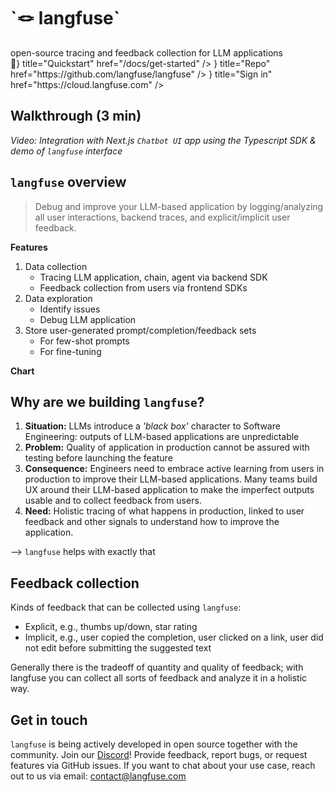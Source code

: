 
<h1 style={{ marginTop: "100px" }}>`🪢 langfuse`</h1>
<span
  style={{
    display: "block",
    fontSize: "1.5rem",
    textAlign: "center",
  }}
>
  open-source tracing and feedback collection for LLM applications
</span>

<div
  style={{
    marginTop: "30px",
    marginBottom: "100px",
    display: "flex",
    gap: "20px",
    justifyContent: "center",
  }}
>
  <Card icon={<span>🚀</span>} title="Quickstart" href="/docs/get-started" />
  <Card
    icon={<SiGithub size="24" />}
    title="Repo"
    href="https://github.com/langfuse/langfuse"
  />
  <Card
    icon={<AiOutlineCloud size="24" />}
    title="Sign in"
    href="https://cloud.langfuse.com"
  />
</div>

## Walkthrough (3 min)

_Video: Integration with Next.js `Chatbot UI` app using the Typescript SDK & demo of `langfuse` interface_


<Demo />

## `langfuse` overview

> Debug and improve your LLM-based application by logging/analyzing all user interactions, backend traces, and explicit/implicit user feedback.

**Features**

1. Data collection
   - Tracing LLM application, chain, agent via backend SDK
   - Feedback collection from users via frontend SDKs
2. Data exploration
   - Identify issues
   - Debug LLM application
3. Store user-generated prompt/completion/feedback sets
   - For few-shot prompts
   - For fine-tuning

**Chart**


<MermaidDynamic />

## Why are we building `langfuse`?

1. **Situation:** LLMs introduce a _'black box'_ character to Software Engineering: outputs of LLM-based applications are unpredictable
2. **Problem:** Quality of application in production cannot be assured with testing before launching the feature
3. **Consequence:** Engineers need to embrace active learning from users in production to improve their LLM-based applications. Many teams build UX around their LLM-based application to make the imperfect outputs usable and to collect feedback from users.
4. **Need:** Holistic tracing of what happens in production, linked to user feedback and other signals to understand how to improve the application.

--> `langfuse` helps with exactly that

## Feedback collection

Kinds of feedback that can be collected using `langfuse`:

- Explicit, e.g., thumbs up/down, star rating
- Implicit, e.g., user copied the completion, user clicked on a link, user did not edit before submitting the suggested text

Generally there is the tradeoff of quantity and quality of feedback; with langfuse you can collect all sorts of feedback and analyze it in a holistic way.

## Get in touch

`langfuse` is being actively developed in open source together with the community. Join our [Discord](https://discord.com/invite/DNDAarxE)! Provide feedback, report bugs, or request features via GitHub issues. If you want to chat about your use case, reach out to us via email: contact@langfuse.com
